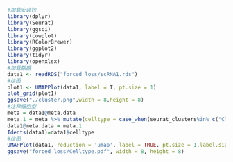 ```{r}
#加载安装包
library(dplyr)
library(Seurat)
library(ggsci)
library(cowplot)
library(RColorBrewer)
library(ggplot2)
library(tidyr)
library(openxlsx)
#加载数据
data1 <- readRDS("forced loss/scRNA1.rds")
#绘图
plot1 <- UMAPPlot(data1, label = T, pt.size = 1)
plot_grid(plot1)
ggsave("./cluster.png",width = 8,height = 8)
#注释细胞型
meta = data1@meta.data
meta.1 = meta %>% mutate(celltype = case_when(seurat_clusters%in% c("Cluster")~"celltype"))
data1@meta.data = meta.1
Idents(data1)=data1$celltype
#绘图
UMAPPlot(data1, reduction = 'umap', label = TRUE, pt.size = 1,label.size=6)
ggsave("forced loss/Celltype.pdf", width = 8, height = 8)
```
